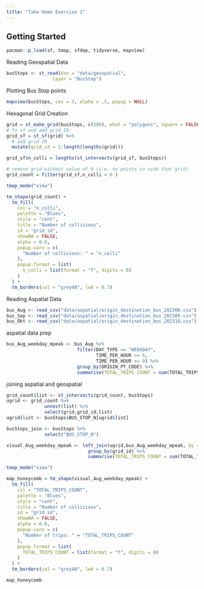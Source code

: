 ```yaml
---
title: "Take Home Exercise 1"
---
```


## Getting Started

```r
pacman::p_load(sf, tmap, sfdep, tidyverse, mapview)
```

Reading Geospatial Data

```r
busStops <- st_read(dsn = "data/geospatial",
                 layer = "BusStop")
```

Plotting Bus Stop points

```r
mapview(busStops, cex = 3, alpha = .5, popup = NULL)
```

Hexagonal Grid Creation

```r
grid = st_make_grid(busStops, c(500), what = "polygons", square = FALSE)
# To sf and add grid ID
grid_sf = st_sf(grid) %>%
  # add grid ID
  mutate(grid_id = 1:length(lengths(grid)))
```

```r
grid_sf$n_colli = lengths(st_intersects(grid_sf, busStops))

# remove grid without value of 0 (i.e. no points in side that grid)
grid_count = filter(grid_sf,n_colli > 0 )
```

```r
tmap_mode("view")

tm_shape(grid_count) +
  tm_fill(
    col = "n_colli",
    palette = "Blues",
    style = "cont",
    title = "Number of collisions",
    id = "grid_id",
    showNA = FALSE,
    alpha = 0.6,
    popup.vars = c(
      "Number of collisions: " = "n_colli"
    ),
    popup.format = list(
      n_colli = list(format = "f", digits = 0)
    )
  ) +
  tm_borders(col = "grey40", lwd = 0.7)

```

Reading Aspatial Data

```r
bus_Aug <- read_csv("data/aspatial/origin_destination_bus_202308.csv")
bus_Sep <- read_csv("data/aspatial/origin_destination_bus_202309.csv")
bus_Okt <- read_csv("data/aspatial/origin_destination_bus_202310.csv")
```

aspatial data prep

```r
bus_Aug_weekday_mpeak <- bus_Aug %>%
                          filter(DAY_TYPE == "WEEKDAY", 
                                 TIME_PER_HOUR >= 6, 
                                 TIME_PER_HOUR <= 9) %>%
                          group_by(ORIGIN_PT_CODE) %>%
                          summarise(TOTAL_TRIPS_COUNT = sum(TOTAL_TRIPS))
```

joining aspatial and geospatial

```r
grid_count$list <- st_intersects(grid_count, busStops)
ugrid <- grid_count %>%
              unnest(list) %>%
              select(grid,grid_id,list)
ugrid$list <- busStops$BUS_STOP_N[ugrid$list]
```

```r
busStops_join <- busStops %>%
              select("BUS_STOP_N") 
```

```r
visual_Aug_weekday_mpeak <- left_join(ugrid,bus_Aug_weekday_mpeak, by = c("list" = "ORIGIN_PT_CODE")) %>%
                              group_by(grid_id) %>%
                              summarise(TOTAL_TRIPS_COUNT = sum(TOTAL_TRIPS_COUNT))
```

```r
tmap_mode("view")

map_honeycomb = tm_shape(visual_Aug_weekday_mpeak) +
  tm_fill(
    col = "TOTAL_TRIPS_COUNT",
    palette = "Blues",
    style = "cont",
    title = "Number of collisions",
    id = "grid_id",
    showNA = FALSE,
    alpha = 0.6,
    popup.vars = c(
      "Number of trips: " = "TOTAL_TRIPS_COUNT"
    ),
    popup.format = list(
      TOTAL_TRIPS_COUNT = list(format = "f", digits = 0)
    )
  ) +
  tm_borders(col = "grey40", lwd = 0.7)

map_honeycomb
```
